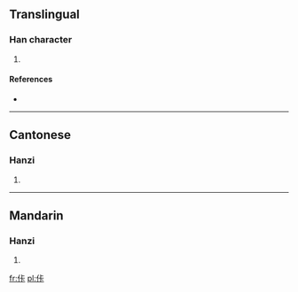 ==Translingual==

===Han character===
{{Han char|rn=9|rad=人|as=05|sn=7|four=2123<sub>1</sub>|canj=人卜一卜 (OYMY)}}

# {{defn|Han|sort=人05}}

====References====
* {{Han ref|kx=0100.021|hdz=10131.080|uh=4F67|ud=20327|bh=CA61|bd=51809}}

----

==Cantonese==

===Hanzi===
{{yue-hanzi|jyut=|y=ka2}}

# {{defn|Cantonese|sort=人05}}

----

==Mandarin==

===Hanzi===
{{cmn-hanzi|pin=[[kǎ]] ([[ka3]])|wg=k'a<sup>3</sup>}}

# {{defn|Mandarin|sort=人05}}

[[fr:佧]]
[[pl:佧]]